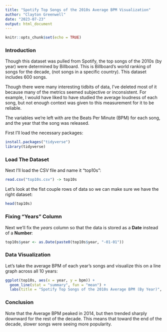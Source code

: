 ```yaml
---
title: "Spotify Top Songs of the 2010s Average BPM Visualization"
author: "Clayton Greenwell"
date: "2023-07-23"
output: html_document
---
```


```r
knitr::opts_chunk$set(echo = TRUE)
```

### Introduction

Though this dataset was pulled from Spotify, the top songs of the 2010s (by year) were determined by Billboard. This is Billboard's world ranking of songs for the decade, (not songs in a specific country). This dataset includes 600 songs. 

Though there were many interesting tidbits of data, I've deleted most of it because many of the metrics seemed subjective or inconsistent. For example, I would have liked to have studied the average loudness of each song, but not enough context was given to this measurement for it to be reliable.

The variables we're left with are the Beats Per Minute (BPM) for each song, and the year that the song was released.

First I'll load the necessary packages:

```r

install.packages("tidyverse")
library(tidyverse)

```

### Load The Dataset

Next I'll load the CSV file and name it "top10s":

```r

read.csv("top10s.csv") -> top10s

```

Let's look at the fist couple rows of data so we can make sure we have the right dataset:

```r

head(top10s)

```

### Fixing "Years" Column

Next we'll fix the *years* column so that the data is stored as a **Date** instead of a **Number**:

```r

top10s$year <- as.Date(paste0(top10s$year, "-01-01"))

```




### Data Visualization

Let's take the average BPM of each year's songs and visualize this on a line graph across all 10 years:

```r
ggplot(top10s, aes(x = year, y = bpm)) +
  geom_line(stat = "summary", fun = "mean") +
  labs(title = "Spotify Top Songs of the 2010s Average BPM (By Year)", x = "Year", y = "Average BPM")
```





### Conclusion

Note that the Average BPM peaked in 2014, but then trended sharply downward for the rest of the decade. This means that toward the end of the decade, slower songs were seeing more popularity.



